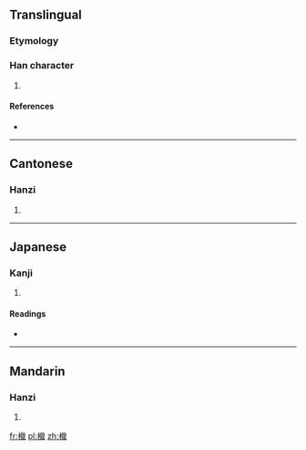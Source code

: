 ==Translingual==

===Etymology===
{{Han compound|木|戠|t1=wood|c1=s|c2=p|ls=psc}}

===Han character===
{{Han char|rn=75|rad=木|as=12|sn=16|four=4395<sub>0</sub>|canj=木卜戈日 (DYIA)}}

# {{defn|Han|sort=木12}}

====References====
* {{Han ref|kx=0551.210|dkj=15488|dj=0939.230|hdz=21295.010|uh=6A34|ud=27188|bh=E9BE|bd=59838}}

----

==Cantonese==

===Hanzi===
{{yue-hanzi|jyut=|y=jik1}}

# {{defn|lang=yue|sort=木12}}

----

==Japanese==

===Kanji===
{{ja-kanji|grade=|rs=木12}}

# {{defn|lang=ja|sort=木12}}

====Readings====
* {{ja-readings|on=[[しょく]] (shoku), [[しき]] (shiki)|kun=[[ぼう]] (bou)}}

----

==Mandarin==

===Hanzi===
{{cmn-hanzi|pin=[[zhí]] ([[zhi2]])|wg=chih<sup>2</sup>}}

# {{defn|lang=cmn|sort=木12}}

[[fr:樴]]
[[pl:樴]]
[[zh:樴]]
